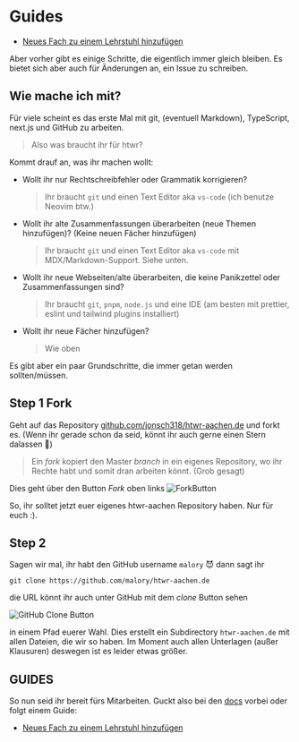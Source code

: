 # Guides

- [Neues Fach zu einem Lehrstuhl hinzufügen](/docs/guides/neues-fach)

Aber vorher gibt es einige Schritte, die eigentlich immer gleich bleiben.
Es bietet sich aber auch für Änderungen an, ein Issue zu schreiben.

## Wie mache ich mit?

Für viele scheint es das erste Mal mit git, (eventuell Markdown), TypeScript, next.js und GitHub zu arbeiten.

> Also was braucht ihr für htwr?

Kommt drauf an, was ihr machen wollt:

- Wollt ihr nur Rechtschreibfehler oder Grammatik korrigieren?

  > Ihr braucht `git` und einen Text Editor aka `vs-code` (ich benutze Neovim btw.)

- Wollt ihr alte Zusammenfassungen überarbeiten (neue Themen hinzufügen)? (Keine neuen Fächer hinzufügen)

  > Ihr braucht `git` und einen Text Editor aka `vs-code` mit MDX/Markdown-Support.
  > Siehe unten.

- Wollt ihr neue Webseiten/alte überarbeiten, die keine Panikzettel oder Zusammenfassungen sind?

  > Ihr braucht `git`, `pnpm`, `node.js` und eine IDE (am besten mit prettier, eslint und tailwind plugins installiert)

- Wollt ihr neue Fächer hinzufügen?

  > Wie oben

Es gibt aber ein paar Grundschritte, die immer getan werden sollten/müssen.

## Step 1 Fork

Geht auf das Repository [github.com/jonsch318/htwr-aachen.de](https://github.com/jonsch318/htwr-aachen.de) und forkt es. (Wenn ihr gerade schon da seid, könnt ihr auch gerne einen Stern dalassen 🌟)

> Ein _fork_ kopiert den Master _branch_ in ein eigenes Repository, wo ihr Rechte habt und somit dran arbeiten könnt. (Grob gesagt)

Dies geht über den Button _Fork_ oben links
![ForkButton](/assets/other/docs/fork.png)

So, ihr solltet jetzt euer eigenes htwr-aachen Repository haben. Nur für euch :).

## Step 2

Sagen wir mal, ihr habt den GitHub username `malory` 😈 dann sagt ihr

`git clone https://github.com/malory/htwr-aachen.de`

die URL könnt ihr auch unter GitHub mit dem _clone_ Button sehen

![GitHub Clone Button](/assets/other/docs/github-clone.png)

in einem Pfad euerer Wahl. Dies erstellt ein Subdirectory `htwr-aachen.de` mit allen Dateien, die wir so haben.
Im Moment auch allen Unterlagen (außer Klausuren) deswegen ist es leider etwas größer.

## GUIDES

So nun seid ihr bereit fürs Mitarbeiten. Guckt also bei den [docs](/docs) vorbei oder folgt einem Guide:

- [Neues Fach zu einem Lehrstuhl hinzufügen](/docs/guides/neues-fach)
